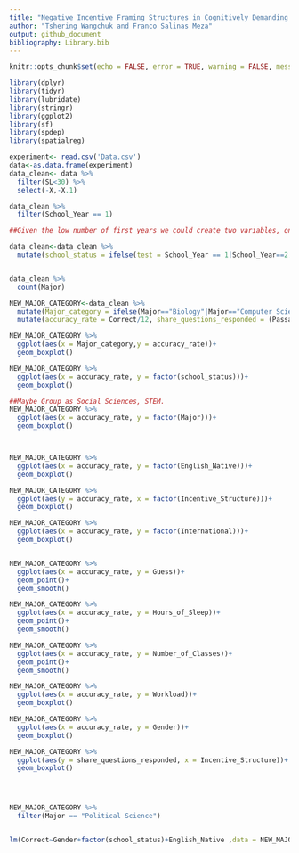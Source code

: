 ```yaml
---
title: "Negative Incentive Framing Structures in Cognitively Demanding Tasks"
author: "Tshering Wangchuk and Franco Salinas Meza"
output: github_document
bibliography: Library.bib
---
```


```r
knitr::opts_chunk$set(echo = FALSE, error = TRUE, warning = FALSE, message = FALSE)

library(dplyr)
library(tidyr)
library(lubridate)
library(stringr)
library(ggplot2)
library(sf)
library(spdep)
library(spatialreg)
```

```r
experiment<- read.csv('Data.csv')
data<-as.data.frame(experiment)
data_clean<- data %>% 
  filter(SL<30) %>% 
  select(-X,-X.1) 
```

```r

data_clean %>% 
  filter(School_Year == 1)

##Given the low number of first years we could create two variables, one that it lower and upper classmen 

data_clean<-data_clean %>% 
  mutate(school_status = ifelse(test = School_Year == 1|School_Year==2, yes = "Underclassmen",no = "Upperclassmen"))


data_clean %>% 
  count(Major)

NEW_MAJOR_CATEGORY<-data_clean %>% 
  mutate(Major_category = ifelse(Major=="Biology"|Major=="Computer Science"|Major=="Geology"|Major=="Neuroscience"|Major=="Statistics","Stem","Social Science")) %>% 
  mutate(accuracy_rate = Correct/12, share_questions_responded = (Passage.1+Passage.2)/12)

NEW_MAJOR_CATEGORY %>% 
  ggplot(aes(x = Major_category,y = accuracy_rate))+
  geom_boxplot()

NEW_MAJOR_CATEGORY %>% 
  ggplot(aes(x = accuracy_rate, y = factor(school_status)))+
  geom_boxplot()

##Maybe Group as Social Sciences, STEM. 
NEW_MAJOR_CATEGORY %>% 
  ggplot(aes(x = accuracy_rate, y = factor(Major)))+
  geom_boxplot()



NEW_MAJOR_CATEGORY %>% 
  ggplot(aes(x = accuracy_rate, y = factor(English_Native)))+
  geom_boxplot()

NEW_MAJOR_CATEGORY %>% 
  ggplot(aes(y = accuracy_rate, x = factor(Incentive_Structure)))+
  geom_boxplot()

NEW_MAJOR_CATEGORY %>% 
  ggplot(aes(x = accuracy_rate, y = factor(International)))+
  geom_boxplot()


NEW_MAJOR_CATEGORY %>% 
  ggplot(aes(x = accuracy_rate, y = Guess))+
  geom_point()+
  geom_smooth()

NEW_MAJOR_CATEGORY %>% 
  ggplot(aes(x = accuracy_rate, y = Hours_of_Sleep))+
  geom_point()+
  geom_smooth()

NEW_MAJOR_CATEGORY %>% 
  ggplot(aes(x = accuracy_rate, y = Number_of_Classes))+
  geom_point()+
  geom_smooth()

NEW_MAJOR_CATEGORY %>% 
  ggplot(aes(x = accuracy_rate, y = Workload))+
  geom_boxplot()

NEW_MAJOR_CATEGORY %>% 
  ggplot(aes(x = accuracy_rate, y = Gender))+
  geom_boxplot()

NEW_MAJOR_CATEGORY %>% 
  ggplot(aes(y = share_questions_responded, x = Incentive_Structure))+
  geom_boxplot()




NEW_MAJOR_CATEGORY %>% 
  filter(Major == "Political Science")


lm(Correct~Gender+factor(school_status)+English_Native ,data = NEW_MAJOR_CATEGORY)
```

